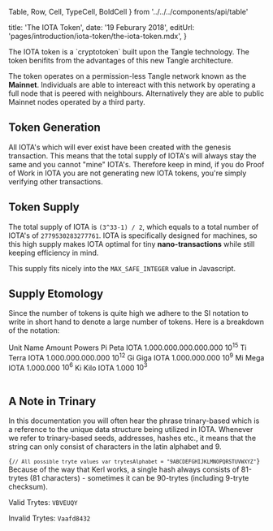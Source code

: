 
Table,
Row,
Cell,
TypeCell,
BoldCell
} from '../../../components/api/table'

title: 'The IOTA Token',
date: '19 Feburary 2018',
editUrl: 'pages/introduction/iota-token/the-iota-token.mdx',
}


The IOTA token is a \`cryptotoken\` built upon the Tangle technology. The
token benifits from the advantages of this new Tangle architecture.

The token operates on a permission-less Tangle network known as the **Mainnet**.
Individuals are able to intereact with this network by operating
a full node that is peered with neighbours. Alternatively they are able to
public Mainnet nodes operated by a third party.

## Token Generation

All IOTA's which will ever exist have been created with the genesis
transaction. This means that the total supply of IOTA's will always
stay the same and you cannot "mine" IOTA's. Therefore keep in mind,
if you do Proof of Work in IOTA you are not generating new IOTA
tokens, you're simply verifying other transactions.

## Token Supply

The total supply of IOTA is `(3^33-1) / 2`, which equals to a total number
of IOTA's of `2779530283277761`. IOTA is specifically designed for machines,
so this high supply makes IOTA optimal for tiny **nano-transactions** while still
keeping efficiency in mind.

This supply fits nicely into the `MAX_SAFE_INTEGER` value in Javascript.

## Supply Etomology

Since the number of tokens is quite high we adhere to the SI notation to write
in short hand to denote a large number of tokens. Here is a breakdown of the notation:

<Table>
  <Row>
    <BoldCell>Unit</BoldCell>
    <Cell>Name</Cell>
    <Cell>Amount</Cell>
    <TypeCell>Powers</TypeCell>
  </Row>
  <Row>
    <BoldCell>Pi</BoldCell>
    <Cell>Peta IOTA</Cell>
    <Cell>1.000.000.000.000.000</Cell>
    <TypeCell>10<sup>15</sup></TypeCell>
  </Row>
  <Row>
    <BoldCell>Ti</BoldCell>
    <Cell>Terra IOTA</Cell>
    <Cell>1.000.000.000.000</Cell>
    <TypeCell>10<sup>12</sup></TypeCell>
  </Row>
  <Row>
    <BoldCell>Gi</BoldCell>
    <Cell>Giga IOTA</Cell>
    <Cell>1.000.000.000</Cell>
    <TypeCell>10<sup>9</sup></TypeCell>
  </Row>
  <Row>
    <BoldCell>Mi</BoldCell>
    <Cell>Mega IOTA</Cell>
    <Cell>1.000.000</Cell>
    <TypeCell>10<sup>6</sup></TypeCell>
  </Row>
  <Row>
    <BoldCell>Ki</BoldCell>
    <Cell>Kilo IOTA</Cell>
    <Cell>1.000</Cell>
    <TypeCell>10<sup>3</sup></TypeCell>
  </Row>
</Table>

## A Note in Trinary

In this documentation you will often hear the phrase trinary-based which
is a reference to the unique data structure being utilized in IOTA.
Whenever we refer to trinary-based seeds, addresses, hashes etc., it means
that the string can only consist of characters in the latin alphabet and 9.

<Code>{`// All possible tryte values var trytesAlphabet = "9ABCDEFGHIJKLMNOPQRSTUVWXYZ"`}</Code>
Because of the way that Kerl works, a single hash always consists of 81-trytes (81 characters) - sometimes it can be 90-trytes (including 9-tryte checksum).

Valid Trytes: `VBVEUQY`

Invalid Trytes: `Vaafd8432`
